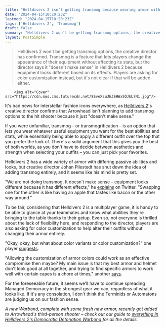```yaml
---
title: "Helldivers 2 isn't getting transmog because wearing armor with passives that don't match it would be 'like having an apple that tastes like bacon'"
date: "2024-04-15T10:20:23Z"
lastmod: "2024-04-15T10:20:23Z"
tags: ['Helldivers 2', 'Transmog']
draft: false
summary: "Helldivers 2 won't be getting transmog options, the creative director has confirmed. Transmog is a feature that lets players change the appearance of their equipment without affecting its stats, but the director says it 'doesn't make sense' in Helldivers 2 because equipment looks different based on its effects. Players are asking for color customization instead, but it's not clear if that will be added either."
layout: PostSimple
---
```

> Helldivers 2 won't be getting transmog options, the creative director has confirmed. Transmog is a feature that lets players change the appearance of their equipment without affecting its stats, but the director says it "doesn't make sense" in Helldivers 2 because equipment looks different based on its effects. Players are asking for color customization instead, but it's not clear if that will be added either.


        <img alt="Cover" src="https://cdn.mos.cms.futurecdn.net/8SveXzuJEJSHWx5QJkL7Ni.jpg"/>
        
It's bad news for interstellar fashion icons everywhere, as [<u>Helldivers 2</u>](https://www.gamesradar.com/helldivers-2-guide/)'s creative director confirms that Arrowhead isn't planning to add transmog options to the hit shooter because it just "doesn't make sense."

If you were unfamiliar, transmog – or transmogrification – is an option that lets you wear whatever useful equipment you want for the best abilities and stats, while essentially being able to apply a different outfit over the top that you prefer the look of. There's a solid argument that this gives you the best of both worlds, as you don't have to decide between aesthetics and strength when selecting your outfits – you can just pick your favorites. 

Helldivers 2 has a wide variety of armor with differing passive abilities and looks, but creative director Johan Pilestedt has shut down the idea of adding transmog entirely, and it seems like his mind is pretty set.

"We are not doing transmog. It doesn't make sense – equipment looks different because it has different effects," he [<u>explains</u>](https://x.com/Pilestedt/status/1778883161201487944) on Twitter. "Swapping one for the other is like having an apple that tastes like bacon or the other way around."

To be fair, considering that Helldivers 2 is a multiplayer game, it is handy to be able to glance at your teammates and know what abilities they're bringing to the table thanks to their getup. Even so, not everyone is thrilled about the lack of flexibility here, and responding to the director, players are also asking for color customization to help alter their outfits without changing their armor entirely. 

"Okay, okay, but what about color variants or color customization?" one player [<u>suggests</u>](https://x.com/Burkius/status/1779233149370638688). 

"Allowing the customization of armor colors could work as an effective compromise then maybe? My main issue is that my best armor and helmet don't look good at all together, and trying to find specific armors to work well with certain capes is a chore at times," another [<u>says</u>](https://x.com/Gabz55334544/status/1778890994429145096). 

For the foreseeable future, it seems we'll have to continue spreading Managed Democracy in the strongest gear we can, regardless of what it looks like. If it's any consolation, I don't think the Terminids or Automatons are judging us on our fashion sense.

*A new Warbond, complete with some fresh new armor, recently got added to Arrowhead's third-person shooter – check out our guide to *[<u><em>everything in Helldivers 2's Democratic Detonation Warbond</em></u>](https://www.gamesradar.com/helldivers-2-democratic-detonation-warbond/)* for all the details.*
        